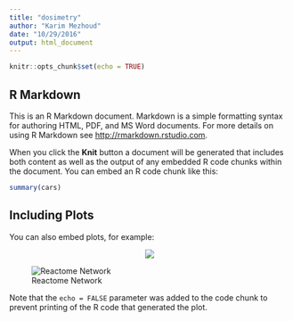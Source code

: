 ```yaml
---
title: "dosimetry"
author: "Karim Mezhoud"
date: "10/29/2016"
output: html_document
---
```


```r
knitr::opts_chunk$set(echo = TRUE)
```

## R Markdown

This is an R Markdown document. Markdown is a simple formatting syntax for authoring HTML, PDF, and MS Word documents. For more details on using R Markdown see <http://rmarkdown.rstudio.com>.

When you click the **Knit** button a document will be generated that includes both content as well as the output of any embedded R code chunks within the document. You can embed an R code chunk like this:

```r
summary(cars)
```

## Including Plots

You can also embed plots, for example:
<p align="center"><img src="figures/dosimetry.png"></p>

![Reactome Network](figures/dosimetry.png)

Note that the `echo = FALSE` parameter was added to the code chunk to prevent printing of the R code that generated the plot.
